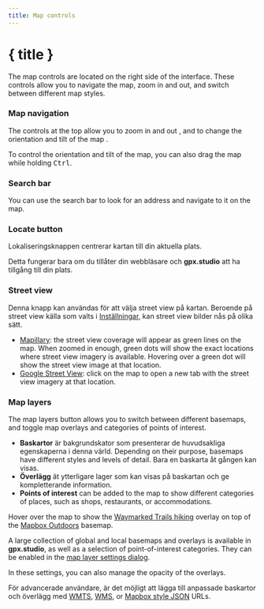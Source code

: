 ```yaml
---
title: Map controls
---
```


<script>
</script>

# { title }

The map controls are located on the right side of the interface.
These controls allow you to navigate the map, zoom in and out, and switch between different map styles.

### <Diff size="16" class="inline-block" style="margin-bottom: 2px" /> Map navigation

The controls at the top allow you to zoom in <Plus size="16" class="inline-block" style="margin-bottom: 2px" /> and out <Minus size="16" class="inline-block" style="margin-bottom: 2px" />, and to change the orientation and tilt of the map <Compass size="16" class="inline-block" style="margin-bottom: 2px" />.

<DocsNote>

To control the orientation and tilt of the map, you can also drag the map while holding <kbd>Ctrl</kbd>.

</DocsNote>

### <Search size="16" class="inline-block" style="margin-bottom: 2px" /> Search bar

You can use the search bar to look for an address and navigate to it on the map.

### <LocateFixed size="16" class="inline-block" style="margin-bottom: 2px" /> Locate button

Lokaliseringsknappen centrerar kartan till din aktuella plats.

<DocsNote>

Detta fungerar bara om du tillåter din webbläsare och <b>gpx.studio</b> att ha tillgång till din plats.

</DocsNote>

### <PersonStanding size="16" class="inline-block" style="margin-bottom: 2px" /> Street view

Denna knapp kan användas för att välja street view på kartan.
Beroende på street view källa som valts i [Inställningar](./menu/settings), kan street view bilder nås på olika sätt.

- <a href="https://www.mapillary.com/" target="_blank">Mapillary</a>: the street view coverage will appear as green lines on the map. When zoomed in enough, green dots will show the exact locations where street view imagery is available. Hovering over a green dot will show the street view image at that location.
- <a href="https://www.google.com/streetview/" target="_blank">Google Street View</a>: click on the map to open a new tab with the street view imagery at that location.

### <Layers size="16" class="inline-block" style="margin-bottom: 2px" /> Map layers

The map layers button allows you to switch between different basemaps, and toggle map overlays and categories of points of interest.

- **Baskartor** är bakgrundskator som presenterar de huvudsakliga egenskaperna i denna värld.
  Depending on their purpose, basemaps have different styles and levels of detail.
  Bara en baskarta åt gången kan visas.
- **Överlägg** ät ytterligare lager som kan visas på baskartan och ge kompletterande information.
- **Points of interest** can be added to the map to show different categories of places, such as shops, restaurants, or accommodations.

<div class="flex flex-col items-center">
    <DocsLayers />
    <span class="text-sm text-center mt-2">
        Hover over the map to show the <a href="https://hiking.waymarkedtrails.org" target="_blank">Waymarked Trails hiking</a> overlay on top of the <a href="https://www.mapbox.com/maps/outdoors" target="_blank">Mapbox Outdoors</a> basemap.
    </span>
</div>

A large collection of global and local basemaps and overlays is available in **gpx.studio**, as well as a selection of point-of-interest categories.
They can be enabled in the [map layer settings dialog](./menu/settings).

In these settings, you can also manage the opacity of the overlays.

För advancerade användare, är det möjligt att lägga till anpassade baskartor och överlägg 
med <a href="https://en.wikipedia.org/wiki/Web_Map_Tile_Service" target="_blank">WMTS</a>, <a href="https://en.wikipedia.org/wiki/Web_Map_Service" target="_blank">WMS</a>, or <a href="https://docs.mapbox.com/help/glossary/style/" target="_blank">Mapbox style JSON</a> URLs.
